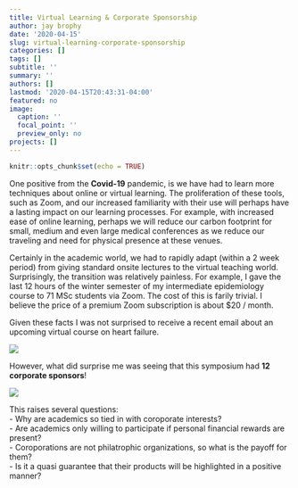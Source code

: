 ```yaml
---
title: Virtual Learning & Corporate Sponsorship
author: jay brophy
date: '2020-04-15'
slug: virtual-learning-corporate-sponsorship
categories: []
tags: []
subtitle: ''
summary: ''
authors: []
lastmod: '2020-04-15T20:43:31-04:00'
featured: no
image:
  caption: ''
  focal_point: ''
  preview_only: no
projects: []
---
```



```r
knitr::opts_chunk$set(echo = TRUE)
```
One positive from the **Covid-19** pandemic, is we have had to learn more techniques about online or virtual learning. The proliferation of these tools, such as Zoom, and our increased familiarity with their use will perhaps have a lasting impact on our learning processes. For example, with increased ease of online learning, perhaps we will reduce our carbon footprint for small, medium and even large medical conferences as we reduce our traveling and need for physical presence at these venues.     

Certainly in the academic world, we had to rapidly adapt (within a 2 week period) from giving standard onsite lectures to the virtual teaching world. Surprisingly, the transition was relatively painless. For example,  I gave the last 12 hours of the winter semester of my intermediate epidemiology course to 71 MSc students via Zoom. The cost of this is farily trivial. I believe the price of a premium Zoom subscription is about $20 / month.    
      
          
          
Given these facts I was not surprised to receive a recent email about an upcoming virtual course on heart failure.      
      
      
      
![](/img/ScreenShot_1.png)

However, what did surprise me was seeing that this symposium had **12 corporate sponsors**!     
     
          
          
![](/img/ScreenShot_2.png)   



This raises several questions:        
- Why are academics so tied in with coroporate interests?      
- Are academics only willing to participate if personal financial rewards are present?     
- Coroporations are not philatrophic organizations, so what is the payoff for them?     
- Is it a quasi guarantee that their products will be highlighted in a positive manner?     



